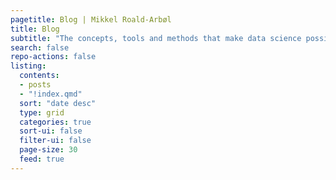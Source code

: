 ```yaml
---
pagetitle: Blog | Mikkel Roald-Arbøl
title: Blog
subtitle: "The concepts, tools and methods that make data science possible."
search: false
repo-actions: false
listing:
  contents: 
  - posts
  - "!index.qmd"
  sort: "date desc"
  type: grid
  categories: true
  sort-ui: false
  filter-ui: false
  page-size: 30
  feed: true
---
```

